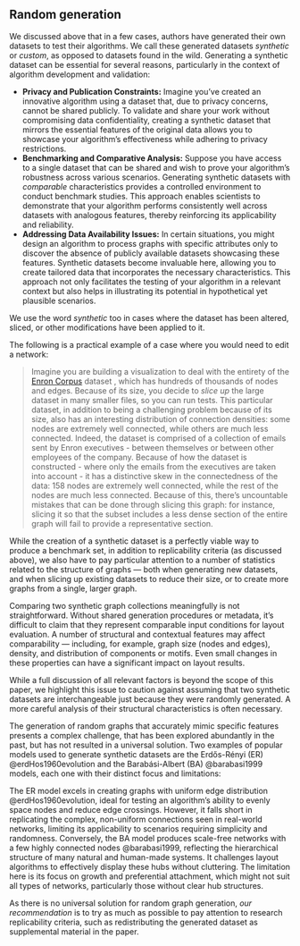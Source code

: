 ## Random generation

We discussed above that in a few cases, authors have generated their own datasets to test their algorithms. We call these generated datasets _synthetic_ or _custom_, as opposed to datasets found in the wild.
Generating a synthetic dataset can be essential for several reasons, particularly in the context of algorithm development and validation:

- **Privacy and Publication Constraints:** Imagine you've created an innovative algorithm using a dataset that, due to privacy concerns, cannot be shared publicly. To validate and share your work without compromising data confidentiality, creating a synthetic dataset that mirrors the essential features of the original data allows you to showcase your algorithm's effectiveness while adhering to privacy restrictions.
- **Benchmarking and Comparative Analysis:** Suppose you have access to a single dataset that can be shared and wish to prove your algorithm's robustness across various scenarios. Generating synthetic datasets with _comparable_ characteristics provides a controlled environment to conduct benchmark studies. This approach enables scientists to demonstrate that your algorithm performs consistently well across datasets with analogous features, thereby reinforcing its applicability and reliability.
- **Addressing Data Availability Issues:** In certain situations, you might design an algorithm to process graphs with specific attributes only to discover the absence of publicly available datasets showcasing these features. Synthetic datasets become invaluable here, allowing you to create tailored data that incorporates the necessary characteristics. This approach not only facilitates the testing of your algorithm in a relevant context but also helps in illustrating its potential in hypothetical yet plausible scenarios.

We use the word _synthetic_ too in cases where the dataset has been altered, sliced, or other modifications have been applied to it.

The following is a practical example of a case where you would need to edit a network:

> Imagine you are building a visualization to deal with the entirety of the [Enron Corpus](https://en.wikipedia.org/wiki/Enron_Corpus) dataset , which has hundreds of thousands of nodes and edges. Because of its size, you decide to _slice up_ the large dataset in many smaller files, so you can run tests. This particular dataset, in addition to being a challenging problem because of its size, also has an interesting distribution of connection densities: some nodes are extremely well connected, while others are much less connected. Indeed, the dataset is comprised of a collection of emails sent by Enron executives - between themselves or between other employees of the company. Because of how the dataset is constructed - where only the emails from the executives are taken into account - it has a distinctive skew in the connectedness of the data: 158 nodes are extremely well connected, while the rest of the nodes are much less connected. Because of this, there's uncountable mistakes that can be done through slicing this graph: for instance, slicing it so that the subset includes a less dense section of the entire graph will fail to provide a representative section. 

While the creation of a synthetic dataset is a perfectly viable way to produce a benchmark set, in addition to replicability criteria (as discussed above), we also have to pay particular attention to a number of statistics related to the structure of graphs --- both when generating new datasets, and when slicing up existing datasets to reduce their size, or to create more graphs from a single, larger graph.

Comparing two synthetic graph collections meaningfully is not straightforward. Without shared generation procedures or metadata, it’s difficult to claim that they represent comparable input conditions for layout evaluation. A number of structural and contextual features may affect comparability — including, for example, graph size (nodes and edges), density, and distribution of components or motifs. Even small changes in these properties can have a significant impact on layout results.

While a full discussion of all relevant factors is beyond the scope of this paper, we highlight this issue to caution against assuming that two synthetic datasets are interchangeable just because they were randomly generated. A more careful analysis of their structural characteristics is often necessary.

The generation of random graphs that accurately mimic specific features presents a complex challenge, that has been explored abundantly in the past, but has not resulted in a universal solution. Two examples of popular models used to generate synthetic datasets are the Erdős-Rényi (ER) @erdHos1960evolution and the Barabási-Albert (BA) @barabasi1999 models, each one with their distinct focus and limitations:

The ER model excels in creating graphs with uniform edge distribution @erdHos1960evolution, ideal for testing an algorithm's ability to evenly space nodes and reduce edge crossings. However, it falls short in replicating the complex, non-uniform connections seen in real-world networks, limiting its applicability to scenarios requiring simplicity and randomness.
Conversely, the BA model produces scale-free networks with a few highly connected nodes @barabasi1999, reflecting the hierarchical structure of many natural and human-made systems. It challenges layout algorithms to effectively display these hubs without cluttering. The limitation here is its focus on growth and preferential attachment, which might not suit all types of networks, particularly those without clear hub structures.

As there is no universal solution for random graph generation, _our recommendation_ is to try as much as possible to pay attention to research replicability criteria, such as redistributing the generated dataset as supplemental material in the paper.